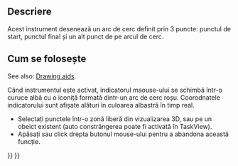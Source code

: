 <languages/>

{{Docnav
|[[Sketcher_CreateArc|Arc by center]]
|[[Sketcher_CreateArcOfEllipse|Arc of ellipse]]
|[[Sketcher_Workbench|Sketcher]]
|IconL=Sketcher_CreateArc.svg
|IconR=Sketcher_CreateArcOfEllipse.svg
|IconC=Workbench_Sketcher.svg
}}

<div class="mw-translate-fuzzy">
{{GuiCommand/ro|Name=Sketcher Create3PointArc|Name/ro=Sketcher Create3PointArc|Workbenches=[[Sketcher Workbench/ro|Sketcher]]|MenuLocation=Sketch → Sketcher geometries → Create Arc by three points|Shortcut=|SeeAlso=}}
</div>

<span id="Description"></span>
==Descriere==

<div class="mw-translate-fuzzy">
Acest instrument desenează un arc de cerc  definit prin 3 puncte: punctul de start, punctul final și un alt punct de pe arcul de cerc.
</div>

<span id="Usage"></span>
<div class="mw-translate-fuzzy">
== Cum se folosește ==
</div>

See also: [[Sketcher_Workbench#Drawing_aids|Drawing aids]].

<div class="mw-translate-fuzzy">
Când instrumentul este activat, indicatorul maouse-ului se schimbă într-o curuce albă cu o iconiță formată dintr-un arc de cerc roșu. Coorodnatele indicatorului sunt afișate alături în culoarea albastră în timp real.
* Selectați punctele într-o zonă liberă din vizualizarea 3D, sau pe un obeict existent (auto constrângerea poate fi activată în TaskView).
* Apăsați {{KEY|Esc}} sau click drepta butonul mouse-ului pentru a abandona această funcție.
</div>


{{Docnav
|[[Sketcher_CreateArc|Arc by center]]
|[[Sketcher_CreateArcOfEllipse|Arc of ellipse]]
|[[Sketcher_Workbench|Sketcher]]
|IconL=Sketcher_CreateArc.svg
|IconR=Sketcher_CreateArcOfEllipse.svg
|IconC=Workbench_Sketcher.svg
}}

{{Sketcher_Tools_navi{{#translation:}}}}
{{Userdocnavi{{#translation:}}}}